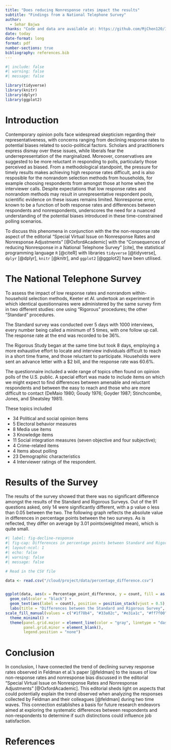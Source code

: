 ```yaml
---
title: "Does reducing Nonresponse rates impact the results"
subtitle: "Findings from a National Telephone Survey"
author: 
  - Sehar Bajwa
thanks: "Code and data are available at: https://github.com/MjChen120/INF312Tutorial8.git"
date: today
date-format: long
format: pdf
number-sections: true
bibliography: references.bib
---
```


```r
#| include: false
#| warning: false
#| message: false

library(tidyverse)
library(knitr)
library(dplyr)
library(ggplot2)
```

# Introduction
Contemporary opinion polls face widespread skepticism regarding their representativeness, with concerns ranging from declining response rates to potential biases related to socio-political factors. Scholars and practitioners express dismay over these issues, while liberals fear the underrepresentation of the marginalized. Moreover, conservatives are suggested to be more reluctant in responding to polls, particularly those perceived as biased. From a methodological standpoint, the pressure for timely results makes achieving high response rates difficult, and is also resposible for the nonrandom selection methods from households, for example choosing respondents from amongst those at home when the interviewer calls. Despite expectations that low response rates and nonrandom methods may result in unrepresentative respondent pools, scientific evidence on these issues remains limited. Nonresponse error, known to be a function of both response rates and differences between respondents and nonrespondents, underscores the need for a nuanced understanding of the potential biases introduced in these time-constrained polling scenarios.

To discuss this phenomena in conjunction with the the non-response rate aspect of the editorial "Special Virtual Issue on Nonresponse Rates and Nonresponse Adjustments" [@OxfordAcademic] with the "Consequences of reducing Nonresponse in a National Telephone Survey" [cite], the statistical programming language `R` [@citeR] with libraries `tidyverse` [@tidyverse], `dplyr` [@dplyr], `knitr` [@knitr], and `ggplot2` [@ggplot2] have been utilised.



\break

# The National Telephone Survey

To assess the impact of low response rates and nonrandom within-household selection methods, Keeter et Al. undertook an experiment in which identical questionnaires were administered by the same survey firm in two different studies: one using "Rigorous" procedures; the other "Standard" procedures.

The Standard survey was conducted over 5 days with 1000 interviews, every number being called a minimum of 5 times, with one follow up call. The response rate at the end was recorded to be 36%.

The Rigorous Study began at the same time but took 8 days, employing a more exhaustive effort to locate and interview individuals difficult to reach in a short time frame, and those reluctant to participate. Households were sent an advance letter with a $2 bill, and the response rate was 60.6%.

The questionnaire included a wide range of topics often found on opinion polls of the U.S. public. A special effort was made to include items on which we might expect to find differences between amenable and reluctant respondents and between the easy to reach and those who are more difficult to contact (DeMaio 1980; Goudy 1976; Goyder 1987; Stinchcombe, Jones, and Sheatsley 1981).

These topics included 

* 34 Political and social opinion items
* 5 Electoral behavior measures
* 8 Media use items
* 3 Knowledge items
* 11 Social integration measures (seven objective and four subjective); 
* 4 Crime-related items
* 4 Items about polling
* 23 Demographic characteristics
* 4 Interviewer ratings of the respondent.


# Results of the Survey

The results of the survey showed that there was no significant difference amongst the results of the Standard and Rigorous Surveys. Out of the 91 questions asked, only 14 were significantly different, with a p value o less than 0.05 between the two. The following graph reflects the absolute value in differences in percentage points between the two surveys. As is reflected, they differ on average by 3.01 points(weighted mean), which is quite small.

```r
#| label: fig-decline-response
#| fig-cap: Differences in percentage points between Standard and Rigorous Surveys
#| layout-ncol: 1
#| echo: false
#| warning: false
#| message: false

# Read in the CSV file

data <- read.csv("/cloud/project/data/percentage_difference.csv")


ggplot(data, aes(x = Percentage_point_difference, y = count, fill = as.factor(Percentage_point_difference))) +
  geom_col(color = "black") +
  geom_text(aes(label = count), position = position_stack(vjust = 0.5), size = 3) +
  labs(title = "Differences between the Standard and Rigorous Survey", x = "Absolute difference in percentage points", y = "Count of occurrences") +
scale_fill_manual(values = c("#1f78b4", "#33a02c", "#e31a1c", "#ff7f00", "#6a3d9a", "#a6cee3", "#b2df8a", "#fb9a99"))+
  theme_minimal() +
  theme(panel.grid.major = element_line(color = "gray", linetype = "dashed"),
        panel.grid.minor = element_blank(),
        legend.position = "none") 

```



# Conclusion

In conclusion, I have connected the trend of declining survey response rates observed in Feldman et al.'s paper [@feldman] to the issues of low non-response rates and nonresponse bias discussed in the editorial "Special Virtual Issue on Nonresponse Rates and Nonresponse Adjustments" [@OxfordAcademic]. This editorial sheds light on aspects that could potentially explain the trend observed when analyzing the responses collected by Feldman and their colleagues [@feldman] during two time waves. This connection establishes a basis for future research endeavors aimed at exploring the systematic differences between respondents and non-respondents to determine if such distinctions could influence job satisfaction.

\newpage

# References



